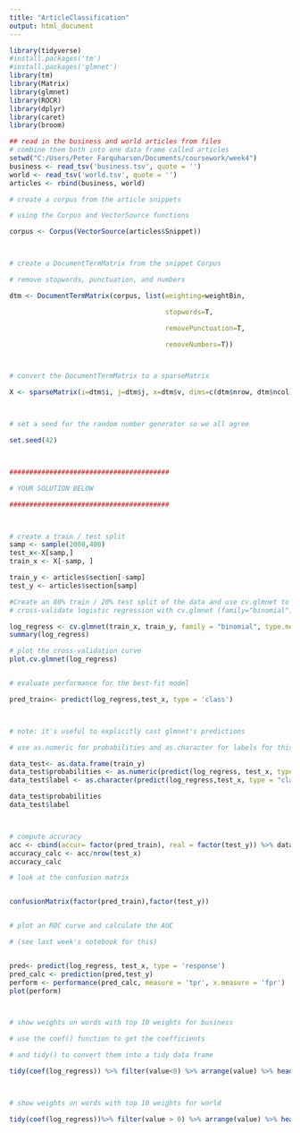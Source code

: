 ```yaml
---
title: "ArticleClassification"
output: html_document
---
```


```r

library(tidyverse)
#install.packages('tm')
#install.packages('glmnet')
library(tm)
library(Matrix)
library(glmnet)
library(ROCR)
library(dplyr)
library(caret)
library(broom)

## read in the business and world articles from files
# combine them both into one data frame called articles
setwd("C:/Users/Peter Farquharson/Documents/coursework/week4")
business <- read_tsv('business.tsv', quote = '')
world <- read_tsv('world.tsv', quote = '')
articles <- rbind(business, world)


```

```r



# create a corpus from the article snippets

# using the Corpus and VectorSource functions

corpus <- Corpus(VectorSource(articles$Snippet))



# create a DocumentTermMatrix from the snippet Corpus

# remove stopwords, punctuation, and numbers

dtm <- DocumentTermMatrix(corpus, list(weighting=weightBin,

                                       stopwords=T,

                                       removePunctuation=T,

                                       removeNumbers=T))



# convert the DocumentTermMatrix to a sparseMatrix

X <- sparseMatrix(i=dtm$i, j=dtm$j, x=dtm$v, dims=c(dtm$nrow, dtm$ncol), dimnames=dtm$dimnames)



# set a seed for the random number generator so we all agree

set.seed(42)



########################################

# YOUR SOLUTION BELOW

########################################



# create a train / test split
samp <- sample(2000,400)
test_x<-X[samp,]
train_x <- X[-samp, ]

train_y <- articles$section[-samp]
test_y <- articles$section[samp]

#Create an 80% train / 20% test split of the data and use cv.glmnet to find a best-fit logistic regression model to predict section_name from snippet
# cross-validate logistic regression with cv.glmnet (family="binomial"), measuring auc

log_regress <- cv.glmnet(train_x, train_y, family = "binomial", type.measure = "auc")
summary(log_regress)

# plot the cross-validation curve
plot.cv.glmnet(log_regress)


# evaluate performance for the best-fit model

pred_train<- predict(log_regress,test_x, type = 'class')



# note: it's useful to explicitly cast glmnet's predictions

# use as.numeric for probabilities and as.character for labels for this

data_test<- as.data.frame(train_y)
data_test$probabilities <- as.numeric(predict(log_regress, test_x, type = "response"))
data_test$label <- as.character(predict(log_regress,test_x, type = "class"))

data_test$probabilities
data_test$label



# compute accuracy
acc <- cbind(accur= factor(pred_train), real = factor(test_y)) %>% data.frame %>% filter(accur == real) %>% nrow
accuracy_calc <- acc/nrow(test_x)
accuracy_calc

# look at the confusion matrix


confusionMatrix(factor(pred_train),factor(test_y))


# plot an ROC curve and calculate the AUC

# (see last week's notebook for this)


pred<- predict(log_regress, test_x, type = 'response')
pred_calc <- prediction(pred,test_y)
perform <- performance(pred_calc, measure = 'tpr', x.measure = 'fpr')
plot(perform)



# show weights on words with top 10 weights for business

# use the coef() function to get the coefficients

# and tidy() to convert them into a tidy data frame

tidy(coef(log_regress)) %>% filter(value<0) %>% arrange(value) %>% head(10)



# show weights on words with top 10 weights for world

tidy(coef(log_regress))%>% filter(value > 0) %>% arrange(value) %>% head(10)



```


